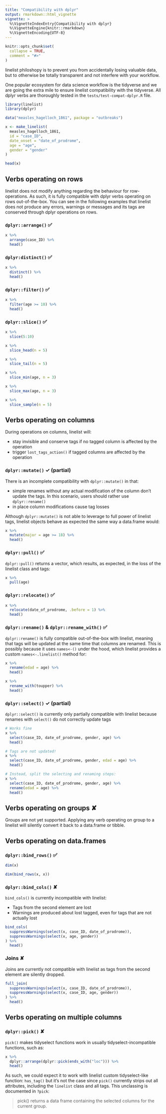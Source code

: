 ```yaml
---
title: "Compatibility with dplyr"
output: rmarkdown::html_vignette
vignette: >
  %\VignetteIndexEntry{Compatibility with dplyr}
  %\VignetteEngine{knitr::rmarkdown}
  %\VignetteEncoding{UTF-8}
---
```


```r
knitr::opts_chunk$set(
  collapse = TRUE,
  comment = "#>"
)
```

linelist philoshopy is to prevent you from accidentally losing valuable data, but to otherwise be totally transparent and not interfere with your workflow.

One popular ecosystem for data science workflow is the tidyverse and we are going the extra mile to ensure linelist compatibility with the tidyverse. All dplyr verbs are thoroughly tested in the `tests/test-compat-dplyr.R` file.

```r
library(linelist)
library(dplyr)

data("measles_hagelloch_1861", package = "outbreaks")

x <- make_linelist(
  measles_hagelloch_1861,
  id = "case_ID",
  date_onset = "date_of_prodrome",
  age = "age",
  gender = "gender"
)

head(x)
```

## Verbs operating on rows

linelist does not modify anything regarding the behaviour for row-operations. As such, it is fully compatible with dplyr verbs operating on rows out-of-the-box.
You can see in the following examples that linelist does not produce any errors, warnings or messages and its tags are conserved through dplyr operations on rows.

### `dplyr::arrange()` ✅

```r
x %>%
  arrange(case_ID) %>%
  head()
```

### `dplyr:distinct()` ✅

```r
x %>%
  distinct() %>%
  head()
```

### `dplyr::filter()` ✅

```r
x %>%
  filter(age >= 10) %>%
  head()
```

### `dplyr::slice()` ✅

```r
x %>%
  slice(5:10)

x %>%
  slice_head(n = 5)

x %>%
  slice_tail(n = 5)

x %>%
  slice_min(age, n = 3)

x %>%
  slice_max(age, n = 3)

x %>%
  slice_sample(n = 5)
```

## Verbs operating on columns

During operations on columns, linelist will:

- stay invisible and conserve tags if no tagged column is affected by the operation
- trigger `lost_tags_action()` if tagged columns are affected by the operation

### `dplyr::mutate()` ✓ (partial)

There is an incomplete compatibility with `dplyr::mutate()` in that:

- simple renames without any actual modification of the column don't update the tags. In this scenario, users should rather use `dplyr::rename()`
- in place column modifications cause tag losses

Although `dplyr::mutate()` is not able to leverage to full power of linelist tags, linelist objects behave as expected the same way a data.frame would:

```r
x %>%
  mutate(major = age >= 18) %>%
  head()
```

### `dplyr::pull()` ✅

`dplyr::pull()` returns a vector, which results, as expected, in the loss of the linelist class and tags:

```r
x %>%
  pull(age)
```

### `dplyr::relocate()` ✅

```r
x %>%
  relocate(date_of_prodrome, .before = 1) %>%
  head()
```


### `dplyr::rename()` & `dplyr::rename_with()` ✅

`dplyr::rename()` is fully compatible out-of-the-box with linelist, meaning that tags will be updated at the same time that columns are renamed. This is possibly because it uses `names<-()` under the hood, which linelist provides a custom `names<-.linelist()` method for:

```r
x %>%
  rename(edad = age) %>%
  head()

x %>%
  rename_with(toupper) %>%
  head()
```

### `dplyr::select()` ✓ (partial)

`dplyr::select()` is currently only partially compatible with linelist because renames with `select()` do not correctly update tags

```r
# Works fine
x %>%
  select(case_ID, date_of_prodrome, gender, age) %>%
  head()

# Tags are not updated!
x %>%
  select(case_ID, date_of_prodrome, gender, edad = age) %>%
  head()

# Instead, split the selecting and renaming steps:
x %>%
  select(case_ID, date_of_prodrome, gender, age) %>%
  rename(edad = age) %>%
  head()
```

## Verbs operating on groups ✘

Groups are not yet supported. Applying any verb operating on group to a linelist will silently convert it back to a data.frame or tibble.

## Verbs operating on data.frames

### `dplyr::bind_rows()` ✅

```r
dim(x)

dim(bind_rows(x, x))
```

### `dplyr::bind_cols()` ✘

`bind_cols()` is currently incompatible with linelist:

- Tags from the second element are lost
- Warnings are produced about lost tagged, even for tags that are not actually lost

```r
bind_cols(
  suppressWarnings(select(x, case_ID, date_of_prodrome)),
  suppressWarnings(select(x, age, gender))
) %>%
  head()
```

### Joins ✘

Joins are currently not compatible with linelist as tags from the second element are silently dropped.

```r
full_join(
  suppressWarnings(select(x, case_ID, date_of_prodrome)),
  suppressWarnings(select(x, case_ID, age, gender))
) %>%
  head()
```

## Verbs operating on multiple columns

### `dplyr::pick()` ✘

`pick()` makes tidyselect functions work in usually tidyselect-incompatible functions, such as:

```r
x %>%
  dplyr::arrange(dplyr::pick(ends_with("loc"))) %>%
  head()
```

As such, we could expect it to work with linelist custom tidyselect-like function: `has_tag()` but it's not the case since `pick()` currently strips out all attributes, including the `linelist` class and all tags.
This unclassing is documented in `?pick`:

> pick() returns a data frame containing the selected columns for the current group.


